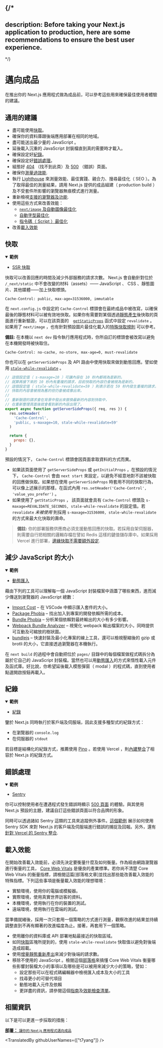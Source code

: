 {/*
---
description: Before taking your Next.js application to production, here are some recommendations to ensure the best user experience.
---
*/}

# 邁向成品

在推出你的 Next.js 應用程式做為成品前，可以參考這些用來確保最佳使用者體驗的建議。

## 通用的建議

- 盡可能使用[快取](#caching)。
- 確保你的資料庫跟後端應用部署在相同的地域。
- 盡可能送出最少量的 JavaScript 。
- 延後載入沉重的 JavaScript 封裝檔直到真的需要時才載入。
- 確保設定好[紀錄](#logging)。
- 確保設定好[錯誤處理](#error-handling)。
- 組態好 [404](/docs/advanced-features/custom-error-page.md#404-page) （找不到此頁）及 [500](/docs/advanced-features/custom-error-page.md#500-page) （錯誤）頁面。
- 確保你[測量過效能](/docs/advanced-features/measuring-performance.md).
- 執行 [Lighthouse](https://developers.google.com/web/tools/lighthouse) 來測量效能、最佳實踐、親合力、搜尋最佳化（ SEO ）。為了取得最佳的測量結果，請用 Next.js 提供的成品組建（ production build ）及不受套件所影響的瀏覽器無痕模式進行測量。
- 重新檢視[支援的瀏覽器及功能](/docs/basic-features/supported-browsers-features.md).
- 使用這些方式來改善效能：
  - [`next/image` 及自動圖像最佳化](/docs/basic-features/image-optimization.md)
  - [自動字型最佳化](/docs/basic-features/font-optimization.md)
  - [指令碼（ Script ）最佳化](/docs/basic-features/script.md)
- 改善[載入效能](#loading-performance)

## 快取

<details open>
  <summary><b>範例</b></summary>
  <ul>
    <li><a href="https://github.com/vercel/next.js/tree/canary/examples/ssr-caching">SSR 快取</a></li>
  </ul>
</details>

快取可以改善回應的時間及減少外部服務的請求次數。 Next.js 會自動針對位於 `/_next/static` 中不會改變的材料（assets）—— JavaScript 、 CSS 、靜態圖片、其他媒體——加上快取標頭。

```
Cache-Control: public, max-age=31536000, immutable
```

在 `next.config.js` 中設定的 `Cache-Control` 標頭會在最終成品中被改寫，以確保最後的靜態材料可以被有效地快取。如果你有需要對某個透過[靜態產生](/docs/basic-features/pages.md#static-generation-recommended)後快取的頁面進行重新驗證，可以在該頁面的　[`getStaticProps`](/docs/basic-features/pages.md#static-generation-recommended) 函式中設定 `revalidate` 。如果用了 `next/image` ，也有針對預設圖片最佳化載入的[特殊快取規則](/docs/basic-features/image-optimization.md#caching) 可以參考。

**備註:** 在本機以 `next dev` 指令執行應用程式時，你所自訂的標頭會被改寫以避免在本機開發時被快取住。

```
Cache-Control: no-cache, no-store, max-age=0, must-revalidate
```

你也可以在 `getServerSideProps` 及 API 路由中使用快取來做到動態回應。譬如使用 [`stale-while-revalidate`](https://web.dev/stale-while-revalidate/) 。

```jsx
// 這個設定值（ s-maxage=10 ）可讓內容在 10 秒內都視為是新的。
// 就算再接下來的 10 秒內有重複的請求，目前快取的內容仍會被視為是新的。
// 這個設定值（ stale-while-revalidate=59 ）則表示若在 59 秒內發生重複的請求，
// 快取的內容會被視為舊的但仍會被成像出來。
//
// 重新驗證的請求會在背景中發出來替換最新的內容到快取中，
// 在重新整理頁面後就會看到新的內容出現了。
export async function getServerSideProps({ req, res }) {
  res.setHeader(
    'Cache-Control',
    'public, s-maxage=10, stale-while-revalidate=59'
  )

  return {
    props: {},
  }
}
```

預設的情況下， `Cache-Control` 標頭會因頁面拿取資料的方式而異。

- 如果該頁面使用了 `getServerSideProps` 或 `getInitialProps` ，在預設的情況下， `Cache-Control` 會由 `next start` 來設定，以避免不經意地對不該被快取的回應做快取。如果想在使用 `getServerSideProps` 時套用不同的快取行為，可以像上述展示的那樣，在函式內用 `res.setHeader('Cache-Control', 'value_you_prefer')` 。
- 如果使用了 `getStaticProps` ， 該頁面就會具有 `Cache-Control` 標頭及 `s-maxage=REVALIDATE_SECONDS, stale-while-revalidate` 的設定值。若 `revalidate` _未被使用_ 則採用 `s-maxage=31536000, stale-while-revalidate` 的方式來最大化快取的壽命。

> **備註:** 你的部署服務供應商必須支援動態回應的快取。若採用自架伺服器，則需要自行把相關的邏輯存檔在譬如 Redis 這樣的鍵值儲存庫中。如果採用 Vercel 進行部署，[邊緣快取不需要額外設定](https://vercel.com/docs/edge-network/caching).

## 減少 JavaScript 的大小

<details open>
  <summary><b>範例</b></summary>
  <ul>
    <li><a href="https://github.com/vercel/next.js/tree/canary/examples/with-dynamic-import">動態匯入</a></li>
  </ul>
</details>

藉由下列的工具可以理解每一個 JavaScript 封裝檔案中涵蓋了哪些東西，進而減少傳送到瀏覽器的 JavaScript 總數：

- [Import Cost](https://marketplace.visualstudio.com/items?itemName=wix.vscode-import-cost) – 在 VSCode 中顯示匯入套件的大小。
- [Package Phobia](https://packagephobia.com/) – 找出加入到專案的開發依賴所需的成本。
- [Bundle Phobia](https://bundlephobia.com/) – 分析某個依賴對最終輸出的大小有多少影響。
- [Webpack Bundle Analyzer](https://github.com/vercel/next.js/tree/canary/packages/next-bundle-analyzer) – 視覺化 webpack 輸出檔案的大小，同時提供可互動及可縮放的樹狀圖。
- [bundlejs](https://bundlejs.com/) – 快速封裝及最小化專案的線上工具，還可以檢視壓縮後的 gzip 或 brotli 的大小，它直接透過瀏覽器在本機執行。

在 `next build` 的過程中會自動把位於 `pages/` 目錄中的每個檔案做程式碼拆分為屬於它自己的 JavaScript 封裝檔。當然也可以用[動態匯入](/docs/advanced-features/dynamic-import.md)的方式來惰性載入元件及函式庫。好比說，你希望延後載入模態彈窗（ modal ）的程式碼，直到使用者點選開啟按鈕再載入。

## 紀錄

<details open>
  <summary><b>範例</b></summary>
  <ul>
    <li><a href="https://github.com/Logflare/next-pino-logflare-logging-example">紀錄</a></li>
  </ul>
</details>

鑒於 Next.js 同時執行於客戶端及伺服端，因此支援多種型式的紀錄方式：

- 在瀏覽器的 `console.log`
- 在伺服器的 `stdout`

若目標是結構化的紀錄方式，推薦使用 [Pino](https://www.npmjs.com/package/pino) 。若使用 Vercel ，則[內建整合](https://vercel.com/integrations#logging)了相容於 Next.js 的紀錄方式。

## 錯誤處理

<details open>
  <summary><b>範例</b></summary>
  <ul>
    <li><a href="https://github.com/vercel/next.js/tree/canary/examples/with-sentry">Sentry</a></li>
  </ul>
</details>

你可以控制使用者在遭遇程式發生錯誤時顯示 [500 頁面](/docs/advanced-features/custom-error-page.md#500-page) 的體驗。與其使用 Next.js 預設的主題，建議自訂這些錯誤頁面以符合品牌的形象。

同時可以透過諸如 Sentry 這類的工具來追蹤例外事件。[這個範例](https://github.com/vercel/next.js/tree/canary/examples/with-sentry) 展示如何使用 Sentry SDK 來對 Next.js 的客戶端及伺服端進行錯誤的捕捉及回報。另外，還有[針對 Vercel 的 Sentry 整合](https://vercel.com/integrations/sentry).

## 載入效能

在開始改善載入效能前，必須先決定要衡量什麼及如何衡量。作為經由網路瀏覽器進行衡量的工具， [Core Web Vitals](https://vercel.com/blog/core-web-vitals) 是優良的產業標準。若你尚不清楚 Core Web Vitals 的衡量指標，請檢閱這篇[部落格文章]並找出那些能改善載入效能的特殊指標。下列這些事項是衡量載入效能的理想環境：

- 實驗環境，使用你的電腦或模擬器。
- 實際環境，使用真實世界訪客的資料。
- 本機環境，使用執行在你的裝置的測試。
- 遠端環境，使用執行在雲端的測試。

當準備就緒後，採用一次只套用一個策略的方式進行測量，觀察改進的結果並持續調整直到不再有顯著的改進幅度為止。接著，再套用下一個策略。

- 使用離你的資料庫或 API 部署地點最接近的快取區域。
- 如同[快取](#caching)區塊所提到的，使用 `stale-while-revalidate` 快取值以避免對後端造成超載。
- 使用[增量靜態重新產出](/docs/basic-features/data-fetching#incremental-static-regeneration)來減少對後端的請求數。
- 移除不使用的 JavaScript 。檢閱這個[部落格](https://calibreapp.com/blog/bundle-size-optimization)來搞懂 Core Web Vitals 衡量哪些影響封裝檔大小的事項以及哪些是可以被用來減少大小的策略，譬如：
  - 設定那些可以在程式碼編輯器中檢視匯入成本及大小的工具
  - 找尋更小的可替代項目
  - 動態地載入元件及依賴
  - 更詳盡的資訊，請參閱這個[指南](https://papyrus.dev/@PapyrusBlog/how-we-reduced-next.js-page-size-by-3.5x-and-achieved-a-98-lighthouse-score)及[效能檢查清單](https://dev.to/endymion1818/nextjs-performance-checklist-5gjb)。

## 相關資訊

以下是可以更進一步採取的措施：

<div className="card">
  <a href="/docs/deployment.md">
    <b>部署：</b>
    <small>讓你的 Next.js 應用程式邁向成品</small>
  </a>
</div>

<TranslatedBy githubUserNames={["t7yang"]} />
